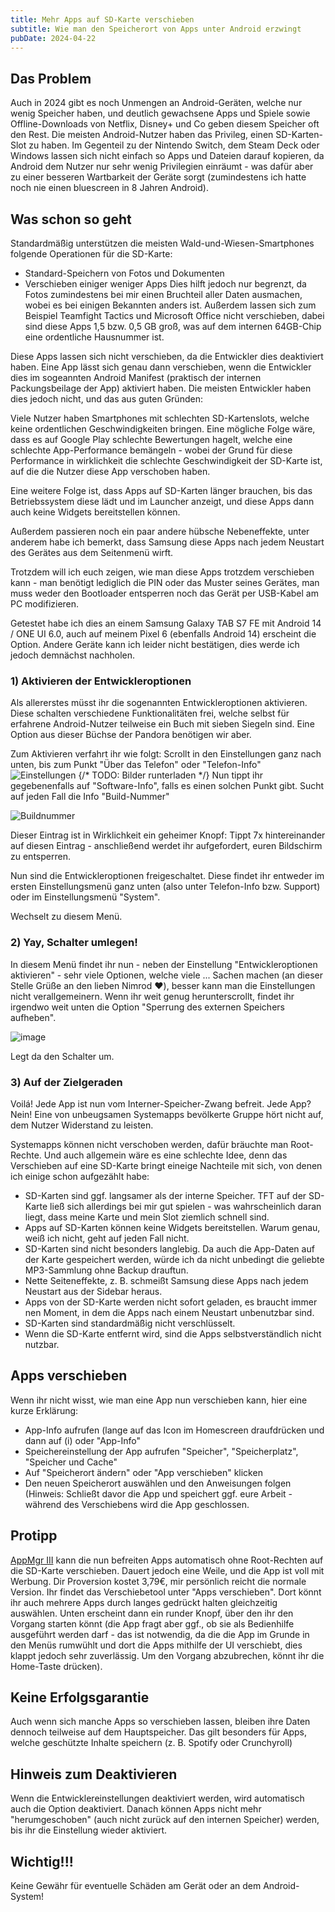 ```yaml
---
title: Mehr Apps auf SD-Karte verschieben
subtitle: Wie man den Speicherort von Apps unter Android erzwingt
pubDate: 2024-04-22
---
```

## Das Problem
Auch in 2024 gibt es noch Unmengen an Android-Geräten, welche nur wenig Speicher haben, und deutlich gewachsene Apps und Spiele sowie Offline-Downloads von Netflix, Disney+ und Co geben diesem Speicher oft den Rest.
Die meisten Android-Nutzer haben das Privileg, einen SD-Karten-Slot zu haben. Im Gegenteil zu der Nintendo Switch, dem Steam Deck oder Windows lassen sich nicht einfach so Apps und Dateien darauf kopieren, da Android dem Nutzer nur sehr wenig Privilegien einräumt - was dafür aber zu einer besseren Wartbarkeit der Geräte sorgt (zumindestens ich hatte noch nie einen bluescreen in 8 Jahren Android).

## Was schon so geht
Standardmäßig unterstützen die meisten Wald-und-Wiesen-Smartphones folgende Operationen für die SD-Karte:
- Standard-Speichern von Fotos und Dokumenten
- Verschieben einiger weniger Apps
Dies hilft jedoch nur begrenzt, da Fotos zumindestens bei mir einen Bruchteil aller Daten ausmachen, wobei es bei einigen Bekannten anders ist. Außerdem lassen sich zum Beispiel Teamfight Tactics und Microsoft Office nicht verschieben, dabei sind diese Apps 1,5 bzw. 0,5 GB groß, was auf dem internen 64GB-Chip eine ordentliche Hausnummer ist.

Diese Apps lassen sich nicht verschieben, da die Entwickler dies deaktiviert haben. Eine App lässt sich genau dann verschieben, wenn die Entwickler dies im sogeannten Android Manifest (praktisch der internen Packungsbeilage der App) aktiviert haben. Die meisten Entwickler haben dies jedoch nicht, und das aus guten Gründen:

Viele Nutzer haben Smartphones mit schlechten SD-Kartenslots, welche keine ordentlichen Geschwindigkeiten bringen.
Eine mögliche Folge wäre, dass es auf Google Play schlechte Bewertungen hagelt, welche eine schlechte App-Performance bemängeln - wobei der Grund für diese Performance in wirklichkeit die schlechte Geschwindigkeit der SD-Karte ist, auf die die Nutzer diese App verschoben haben.

Eine weitere Folge ist, dass Apps auf SD-Karten länger brauchen, bis das Betriebssystem diese lädt und im Launcher anzeigt, und diese Apps dann auch keine Widgets bereitstellen können.

Außerdem passieren noch ein paar andere hübsche Nebeneffekte, unter anderem habe ich bemerkt, dass Samsung diese Apps nach jedem Neustart des Gerätes aus dem Seitenmenü wirft.

Trotzdem will ich euch zeigen, wie man diese Apps trotzdem verschieben kann - man benötigt lediglich die PIN oder das Muster seines Gerätes, man muss weder den Bootloader entsperren noch das Gerät per USB-Kabel am PC modifizieren.

Getestet habe ich dies an einem Samsung Galaxy TAB S7 FE mit Android 14 / ONE UI 6.0, auch auf meinem Pixel 6 (ebenfalls Android 14) erscheint die Option. Andere Geräte kann ich leider nicht bestätigen, dies werde ich jedoch demnächst nachholen.

### 1) Aktivieren der Entwickleroptionen
Als allererstes müsst ihr die sogenannten Entwickleroptionen aktivieren. Diese schalten verschiedene Funktionalitäten frei, welche selbst für erfahrene Android-Nutzer teilweise ein Buch mit sieben Siegeln sind.
Eine Option aus dieser Büchse der Pandora benötigen wir aber.

Zum Aktivieren verfahrt ihr wie folgt:
Scrollt in den Einstellungen ganz nach unten, bis zum Punkt "Über das Telefon" oder "Telefon-Info"
![Einstellungen](https://gist.github.com/assets/68396806/50b97cbf-48d9-4222-bcfd-59ed8cfdcf26)
{/* TODO: Bilder runterladen */}
Nun tippt ihr gegebenenfalls auf "Software-Info", falls es einen solchen Punkt gibt. Sucht auf jeden Fall die Info "Build-Nummer"

![Buildnummer](https://gist.github.com/assets/68396806/fa08052c-74f3-4027-90c0-affcf4fa695b)

Dieser Eintrag ist in Wirklichkeit ein geheimer Knopf: Tippt 7x hintereinander auf diesen Eintrag - anschließend werdet ihr aufgefordert, euren Bildschirm zu entsperren.

Nun sind die Entwickleroptionen freigeschaltet. Diese findet ihr entweder im ersten Einstellungsmenü ganz unten (also unter Telefon-Info bzw. Support) oder im Einstellungsmenü "System".

Wechselt zu diesem Menü.

### 2) Yay, Schalter umlegen!
In diesem Menü findet ihr nun - neben der Einstellung "Entwickleroptionen aktivieren" - sehr viele Optionen, welche viele ... Sachen machen (an dieser Stelle Grüße an den lieben Nimrod ♥️), besser kann man die Einstellungen nicht verallgemeinern. Wenn ihr weit genug herunterscrollt, findet ihr irgendwo weit unten die Option "Sperrung des externen Speichers aufheben".

![image](https://gist.github.com/assets/68396806/f52b4b99-6eab-487c-a626-99594358107d)

Legt da den Schalter um.

### 3) Auf der Zielgeraden
Voilá! Jede App ist nun vom Interner-Speicher-Zwang befreit. Jede App? Nein! Eine von unbeugsamen Systemapps bevölkerte Gruppe hört nicht auf, dem Nutzer Widerstand zu leisten.

Systemapps können nicht verschoben werden, dafür bräuchte man Root-Rechte. Und auch allgemein wäre es eine schlechte Idee, denn das Verschieben auf eine SD-Karte bringt eineige Nachteile mit sich, von denen ich einige schon aufgezählt habe:
- SD-Karten sind ggf. langsamer als der interne Speicher. TFT auf der SD-Karte ließ sich allerdings bei mir gut spielen - was wahrscheinlich daran liegt, dass meine Karte und mein Slot ziemlich schnell sind.
- Apps auf SD-Karten können keine Widgets bereitstellen. Warum genau, weiß ich nicht, geht auf jeden Fall nicht.
- SD-Karten sind nicht besonders langlebig. Da auch die App-Daten auf der Karte gespeichert werden, würde ich da nicht unbedingt die geliebte MP3-Sammlung ohne Backup drauftun.
- Nette Seiteneffekte, z. B. schmeißt Samsung diese Apps nach jedem Neustart aus der Sidebar heraus.
- Apps von der SD-Karte werden nicht sofort geladen, es braucht immer nen Moment, in dem die Apps nach einem Neustart unbenutzbar sind.
- SD-Karten sind standardmäßig nicht verschlüsselt.
- Wenn die SD-Karte entfernt wird, sind die Apps selbstverständlich nicht nutzbar.

## Apps verschieben
Wenn ihr nicht wisst, wie man eine App nun verschieben kann, hier eine kurze Erklärung:
- App-Info aufrufen (lange auf das Icon im Homescreen draufdrücken und dann auf (i) oder "App-Info"
- Speichereinstellung der App aufrufen "Speicher", "Speicherplatz", "Speicher und Cache"
- Auf "Speicherort ändern" oder "App verschieben" klicken
- Den neuen Speicherort auswählen und den Anweisungen folgen (Hinweis: Schließt davor die App und speichert ggf. eure Arbeit - während des Verschiebens wird die App geschlossen.

## Protipp
[AppMgr III](https://play.google.com/store/apps/details?id=com.a0soft.gphone.app2sd) kann die nun befreiten Apps automatisch ohne Root-Rechten auf die SD-Karte verschieben. Dauert jedoch eine Weile, und die App ist voll mit Werbung.
Dir Proversion kostet 3,79€, mir persönlich reicht die normale Version. Ihr findet das Verschiebetool unter "Apps verschieben". Dort könnt ihr auch mehrere Apps durch langes gedrückt halten gleichzeitig auswählen.
Unten erscheint dann ein runder Knopf, über den ihr den Vorgang starten könnt (die App fragt aber ggf., ob sie als Bedienhilfe ausgeführt werden darf - das ist notwendig, da die die App im Grunde in den Menüs rumwühlt und dort die Apps mithilfe der UI verschiebt, dies klappt jedoch sehr zuverlässig. Um den Vorgang abzubrechen, könnt ihr die Home-Taste drücken).

## Keine Erfolgsgarantie

Auch wenn sich manche Apps so verschieben lassen, bleiben ihre Daten dennoch teilweise auf dem Hauptspeicher. Das gilt besonders
für Apps, welche geschützte Inhalte speichern (z. B. Spotify oder Crunchyroll)
## Hinweis zum Deaktivieren
Wenn die Entwicklereinstellungen deaktiviert werden, wird automatisch auch die Option deaktiviert. Danach können Apps nicht mehr "herumgeschoben" (auch nicht zurück auf den internen Speicher) werden, bis ihr die Einstellung wieder aktiviert.

## Wichtig!!!
Keine Gewähr für eventuelle Schäden am Gerät oder an dem Android-System!


